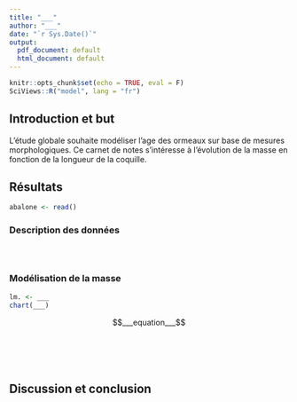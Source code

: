 ```yaml
---
title: "___"
author: "___"
date: "`r Sys.Date()`"
output:
  pdf_document: default
  html_document: default
---
```


<!--# Cette balise est un commentaire. -->

<!--% Cette balise est une consigne. Ne jamais modifier ni déplacer les consignes dans le document! -->

<!--% Ajoutez un titre et votre nom.-->

```r
knitr::opts_chunk$set(echo = TRUE, eval = F)
SciViews::R("model", lang = "fr")
```

## Introduction et but

<!--# Introduction et but ont été réduits à leur plus simple expression en une seule phrase, mais normalement cette section est plus détaillée (ce n'est pas le but de l'exercice ici) ! -->

L'étude globale souhaite modéliser l'age des ormeaux sur base de mesures morphologiques. Ce carnet de notes s'intéresse à l'évolution de la masse en fonction de la longueur de la coquille.

## Résultats

<!--% Importez les données `abalone` générées depuis le script R.-->

```r
abalone <- read()
```

### Description des données

<!--% Réalisez un nuage de points de la variable `whole_weight` en fonction de la variable `length`. -->

```r

```

<!--% Décrivez le graphique ci-dessus en 2 à 3 phrases.-->

<!--% Utilisez le chunk ci-dessous afin de transformez les données, si nécessaire-->

```r

```

<!--% Proposez un tableau supplémentaire.-->

```r

```

<!--% Décrivez le tableau ci-dessus en 2 à 3 phrases.-->

### Modélisation de la masse

<!--% Utilisez la fonction `lm()` afin de calculer la régression linéaire demandée. Placez le résultat dans une variable `lm.`. Affichez le droite de régression sur le nuage de point. -->

```r
lm. <- ___
chart(___)
```

<!--% Écrivez l'équation mathématique de ce modèle (paramétrisation du modèle) en utilisant la syntaxe LaTeX ci-dessous. -->

$$___equation___$$

<!--% Proposez un résumé de votre modèle avec la fonction `summary()` appliquée sur votre objet `lm.`.-->

```r

```

<!--% Décrivez le résultat du résumé de l'objet `lm.` en 3 à 4 phrases. Soyez complet ! -->

<!--% Étudiez la distribution homogène des résidus de votre modèle. -->

```r

```

<!--% Décrivez le graphique ci-dessus en 2 à 3 phrases. Soyez complet ! -->

<!--% Vérifiez la normalité des résidus de votre modèle. -->

```r

```

<!--% Décrivez le graphique ci-dessus en 2 à 3 phrases. Soyez complet ! -->

<!--% Étudiez la distribution des résidus standardisés. -->

```r

```

<!--% Décrivez le graphique ci-dessus en 2 à 3 phrases. Soyez complet ! -->

<!--% Étudiez l’influence des individus sur la régression linéaire grâce à la distance de Cook. -->

```r

```

<!--% Décrivez le graphique ci-dessus en 2 à 3 phrases. Soyez complet ! -->

## Discussion et conclusion

<!--% Selon vous, est-ce que ce modèle représente correctement vos données. Répondez en 4 à 6 lignes. Énoncez éventuellement des pistes d'amélioration du modèle dans vos conclusions. -->
